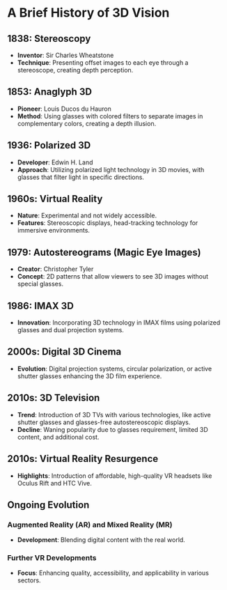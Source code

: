 # A Brief History of 3D Vision

## 1838: Stereoscopy

- **Inventor**: Sir Charles Wheatstone
- **Technique**: Presenting offset images to each eye through a stereoscope, creating depth perception.

## 1853: Anaglyph 3D

- **Pioneer**: Louis Ducos du Hauron
- **Method**: Using glasses with colored filters to separate images in complementary colors, creating a depth illusion.

## 1936: Polarized 3D

- **Developer**: Edwin H. Land
- **Approach**: Utilizing polarized light technology in 3D movies, with glasses that filter light in specific directions.

## 1960s: Virtual Reality

- **Nature**: Experimental and not widely accessible.
- **Features**: Stereoscopic displays, head-tracking technology for immersive environments.

## **1979: Autostereograms (Magic Eye Images)**

- **Creator**: Christopher Tyler
- **Concept**: 2D patterns that allow viewers to see 3D images without special glasses.

## **1986: IMAX 3D**

- **Innovation**: Incorporating 3D technology in IMAX films using polarized glasses and dual projection systems.

## **2000s: Digital 3D Cinema**

- **Evolution**: Digital projection systems, circular polarization, or active shutter glasses enhancing the 3D film experience.

## **2010s: 3D Television**

- **Trend**: Introduction of 3D TVs with various technologies, like active shutter glasses and glasses-free autostereoscopic displays.
- **Decline**: Waning popularity due to glasses requirement, limited 3D content, and additional cost.

## **2010s: Virtual Reality Resurgence**

- **Highlights**: Introduction of affordable, high-quality VR headsets like Oculus Rift and HTC Vive.

## **Ongoing Evolution**

### **Augmented Reality (AR) and Mixed Reality (MR)**

- **Development**: Blending digital content with the real world.

### **Further VR Developments**

- **Focus**: Enhancing quality, accessibility, and applicability in various sectors.
